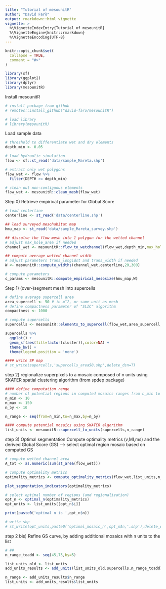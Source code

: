 ```yaml
---
title: "Tutorial of mesounitR"
author: "David Farò"
output: rmarkdown::html_vignette
vignette: >
  %\VignetteIndexEntry{Tutorial of mesounitR}
  %\VignetteEngine{knitr::rmarkdown}
  %\VignetteEncoding{UTF-8}
---
```



```r
knitr::opts_chunk$set(
  collapse = TRUE,
  comment = "#>"
)
```

```r
library(sf)
library(ggplot2)
library(dplyr)
library(mesounitR)
```

Install mesounitR
```r
# install package from github
# remotes::install_github("david-faro/mesounitR")

# load library
# library(mesounitR)
```

Load sample data
```r
# threshold to differentiate wet and dry elements
depth_min <- 0.05

# load hydraulic simulation
flow <- sf::st_read('data/sample_Mareta.shp')

# extract only wet polygons
flow_wet <- flow %>%
  filter(DEPTH >= depth_min)

# clean out non-contiguous elements
flow_wet <- mesounitR::clean_mesh(flow_wet)
```

Step 0) Retrieve empirical parameter for Global Score
```r
# load centerline
centerline <- st_read('data/centerline.shp')

## load surveyed mesohabitat map
hmu_map <- st_read('data/sample_Mareta_survey.shp')

## dissolve the flow mesh into 1 polygon for the wetted channel
# adjust max_hole_area if needed
channel_wet <- mesounitR::flow_to_wetchannel(flow_wet,depth_min,max_hole_area = 20)

## compute average wetted channel width
# adjust parameters trans_longidst and trans_width if needed
W <- mesounitR::compute_widths(channel_wet,centerline,20,300)

# compute parameters
c_params <- mesounitR::compute_empirical_mesosize(hmu_map,W)
```

Step 1) (over-)segment mesh into supercells
```r
# define average supercell area
area_supercell <- 50 # in m^2, or same unit as mesh
# define compactness parameter of "SLIC" algorithm
compactness <- 1000

# compute supercells
supercells <- mesounitR::elements_to_supercell(flow_wet,area_supercell,compactness)

supercells %>%
  ggplot() +
  geom_sf(aes(fill=factor(cluster)),color=NA) +
  theme_bw() +
  theme(legend.position = 'none')

#### write SP map
# st_write(supercells,'supercells_area50.shp',delete_dsn=T)
```
step 2) regionalize superpixels to a mosaic composed of n units using SKATER spatial clustering algorithm (from spdep package)
```r
#### define computation range
# number of potential regions in computed mosaics ranges from n_min to n_max, with increments defined by n_by
n_min <- 10
n_max <- 150
n_by <- 10

n_range <- seq(from=n_min,to=n_max,by=n_by)

#### compute potential mosaics using SKATER algorithm
list_units <- mesounitR::supercell_to_units(supercells,n_range)
```

step 3) Optimal segmentation
Compute optimality metrics (v,MI,ms) and the derived Global Score (GS)
--> select optimal region mosaic based on computed GS
```r
# compute wetted channel area
A_tot <- as.numeric(sum(st_area(flow_wet)))

# compute optimality metrics
optimality_metrics <- compute_optimality_metrics(flow_wet,list_units,n_range,c_params,A_tot)

plot_segmentation_indicators(optimality_metrics)

# select optimal number of regions (and regionalization)
opt_n <- optimal_n(optimality_metrics)
opt_units <- list_units[[opt_n$i]]

print(paste0('optimal n is ',opt_n$n))

# write shp
# st_write(opt_units,paste0('optimal_mosaic_n',opt_n$n,'.shp'),delete_dsn=T)
```


step 2 bis) Refine GS curve, by adding additional mosaics with n units to the list
```r
# ## 
n_range_toadd <- seq(45,75,by=5)

list_units_old <- list_units
add_units_results <- add_units(list_units_old,supercells,n_range_toadd)

n_range <- add_units_results$n_range
list_units <- add_units_results$list_units
```


